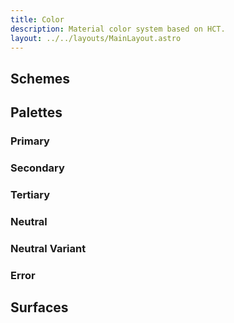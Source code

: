 ```yaml
---
title: Color
description: Material color system based on HCT.
layout: ../../layouts/MainLayout.astro
---
```



## Schemes

<ColorFamily group="primary" />

<ColorFamily group="secondary" />

<ColorFamily group="tertiary" />

<ColorFamily group="error" />

<div class="row pad-v">
  <ColorBox name="Background" token="--md-sys-color-background" />
  <ColorBox name="On Background" token="--md-sys-color-on-background" />
  <ColorBox name="Surface" token="--md-sys-color-surface" />
  <ColorBox name="On Surface" token="--md-sys-color-on-surface" />
</div>

<div class="row pad-v">
  <ColorBox name="Surface Variant" token="--md-sys-color-surface-variant" />
  <ColorBox
    name="On Surface Variant"
    token="--md-sys-color-on-surface-variant"
  />
  <ColorBox name="Inverse Surface" token="--md-sys-color-inverse-surface" />
  <ColorBox
    name="On Inverse Surface"
    token="--md-sys-color-on-inverse-surface"
  />
</div>

<div class="row pad-v">
  <ColorBox name="Inverse Primary" token="--md-sys-color-inverse-primary" />
  <ColorBox name="Surface Tint" token="--md-sys-color-surface-tint" />
  <ColorBox name="Outline" token="--md-sys-color-outline" />
  <ColorBox name="Shadow" token="--md-sys-color-shadow" />
</div>

## Palettes

### Primary

<TonalPalette group="primary" />

### Secondary

<TonalPalette group="secondary" />

### Tertiary

<TonalPalette group="tertiary" />

### Neutral

<TonalPalette group="neutral" />

### Neutral Variant

<TonalPalette group="neutral-variant" />

### Error

<TonalPalette group="error" />

## Surfaces

<Surfaces />
